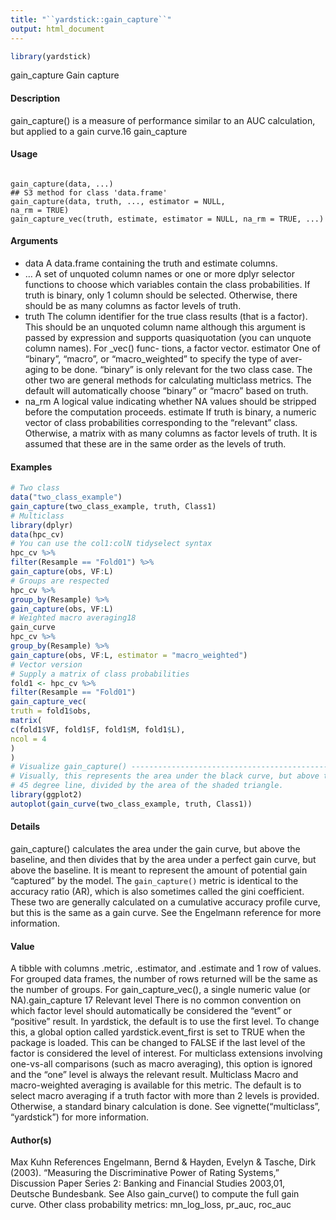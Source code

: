 ```yaml
---
title: "``yardstick::gain_capture``"
output: html_document
---
```


```r
library(yardstick)
```


gain_capture
Gain capture

#### Description

gain_capture() is a measure of performance similar to an AUC calculation, but applied to a gain
curve.16
gain_capture

#### Usage
<pre><code>
gain_capture(data, ...)
## S3 method for class 'data.frame'
gain_capture(data, truth, ..., estimator = NULL,
na_rm = TRUE)
gain_capture_vec(truth, estimate, estimator = NULL, na_rm = TRUE, ...)
</code></pre>

#### Arguments

* data A data.frame containing the truth and estimate columns.
* ... A set of unquoted column names or one or more dplyr selector functions to
choose which variables contain the class probabilities. If truth is binary, only
1 column should be selected. Otherwise, there should be as many columns as
factor levels of truth.
* truth The column identifier for the true class results (that is a factor). This should be
an unquoted column name although this argument is passed by expression and
supports quasiquotation (you can unquote column names). For _vec() func-
tions, a factor vector.
estimator One of "binary", "macro", or "macro_weighted" to specify the type of aver-
aging to be done. "binary" is only relevant for the two class case. The other
two are general methods for calculating multiclass metrics. The default will
automatically choose "binary" or "macro" based on truth.
* na_rm A logical value indicating whether NA values should be stripped before the
computation proceeds.
estimate If truth is binary, a numeric vector of class probabilities corresponding to the
"relevant" class. Otherwise, a matrix with as many columns as factor levels of
truth. It is assumed that these are in the same order as the levels of truth.



#### Examples
```r
# Two class
data("two_class_example")
gain_capture(two_class_example, truth, Class1)
# Multiclass
library(dplyr)
data(hpc_cv)
# You can use the col1:colN tidyselect syntax
hpc_cv %>%
filter(Resample == "Fold01") %>%
gain_capture(obs, VF:L)
# Groups are respected
hpc_cv %>%
group_by(Resample) %>%
gain_capture(obs, VF:L)
# Weighted macro averaging18
gain_curve
hpc_cv %>%
group_by(Resample) %>%
gain_capture(obs, VF:L, estimator = "macro_weighted")
# Vector version
# Supply a matrix of class probabilities
fold1 <- hpc_cv %>%
filter(Resample == "Fold01")
gain_capture_vec(
truth = fold1$obs,
matrix(
c(fold1$VF, fold1$F, fold1$M, fold1$L),
ncol = 4
)
)
# Visualize gain_capture() --------------------------------------------------
# Visually, this represents the area under the black curve, but above the
# 45 degree line, divided by the area of the shaded triangle.
library(ggplot2)
autoplot(gain_curve(two_class_example, truth, Class1))
```
#### Details
gain_capture() calculates the area under the gain curve, but above the baseline, and then divides
that by the area under a perfect gain curve, but above the baseline. It is meant to represent the
amount of potential gain "captured" by the model.
The ``gain_capture()`` metric is identical to the accuracy ratio (AR), which is also sometimes called
the gini coefficient. These two are generally calculated on a cumulative accuracy profile curve, but
this is the same as a gain curve. See the Engelmann reference for more information.

#### Value
A tibble with columns .metric, .estimator, and .estimate and 1 row of values.
For grouped data frames, the number of rows returned will be the same as the number of groups.
For gain_capture_vec(), a single numeric value (or NA).gain_capture
17
Relevant level
There is no common convention on which factor level should automatically be considered the
"event" or "positive" result. In yardstick, the default is to use the first level. To change this, a
global option called yardstick.event_first is set to TRUE when the package is loaded. This can
be changed to FALSE if the last level of the factor is considered the level of interest. For multiclass
extensions involving one-vs-all comparisons (such as macro averaging), this option is ignored and
the "one" level is always the relevant result.
Multiclass
Macro and macro-weighted averaging is available for this metric. The default is to select macro
averaging if a truth factor with more than 2 levels is provided. Otherwise, a standard binary
calculation is done. See vignette("multiclass", "yardstick") for more information.

#### Author(s)
Max Kuhn
References
Engelmann, Bernd & Hayden, Evelyn & Tasche, Dirk (2003). "Measuring the Discriminative Power
of Rating Systems," Discussion Paper Series 2: Banking and Financial Studies 2003,01, Deutsche
Bundesbank.
See Also
gain_curve() to compute the full gain curve.
Other class probability metrics: mn_log_loss, pr_auc, roc_auc
